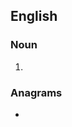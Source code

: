 ==English==

===Noun===
{{head|en|noun plural form}}

# {{plural of|drier|lang=en}}

===Anagrams===
* {{anagrams|en|derris|riders|sirred}}